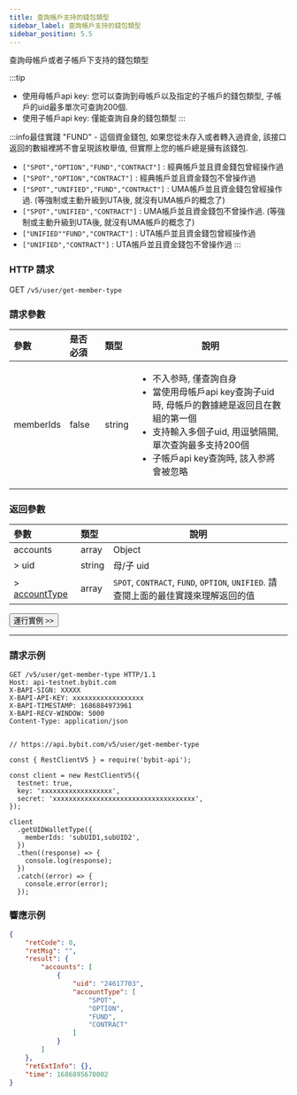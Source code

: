 ```yaml
---
title: 查詢帳戶支持的錢包類型
sidebar_label: 查詢帳戶支持的錢包類型
sidebar_position: 5.5
---
```

查詢母帳戶或者子帳戶下支持的錢包類型

:::tip
* 使用母帳戶api key: 您可以查詢到母帳戶以及指定的子帳戶的錢包類型, 子帳戶的uid最多單次可查詢200個.
* 使用子帳戶api key: 僅能查詢自身的錢包類型
:::

:::info最佳實踐
"FUND" - 這個資金錢包, 如果您從未存入或者轉入過資金, 該接口返回的數組裡將不會呈現該枚舉值, 但實際上您的帳戶總是擁有該錢包.
* `["SPOT","OPTION","FUND","CONTRACT"]` : 經典帳戶並且資金錢包曾經操作過
* `["SPOT","OPTION","CONTRACT"]` : 經典帳戶並且資金錢包不曾操作過
* `["SPOT","UNIFIED","FUND","CONTRACT"]` : UMA帳戶並且資金錢包曾經操作過. (等強制或主動升級到UTA後, 就沒有UMA帳戶的概念了)
* `["SPOT","UNIFIED","CONTRACT"]` : UMA帳戶並且資金錢包不曾操作過. (等強制或主動升級到UTA後, 就沒有UMA帳戶的概念了)
* `["UNIFIED""FUND","CONTRACT"]` : UTA帳戶並且資金錢包曾經操作過
* `["UNIFIED","CONTRACT"]` : UTA帳戶並且資金錢包不曾操作過
:::

### HTTP 請求
GET `/v5/user/get-member-type`

### 請求參數
| 參數 | 是否必須 | 類型 | 說明|
|:----- |:-------|:-----|------ |
|memberIds |false |string |<ul><li>不入参時, 僅查詢自身</li><li>當使用母帳戶api key查詢子uid時, 母帳戶的數據總是返回且在數組的第一個</li><li>支持輸入多個子uid, 用逗號隔開, 單次查詢最多支持200個</li><li>子帳戶api key查詢時, 該入参將會被忽略</li></ul>|

### 返回參數
| 參數 | 類型 | 說明|
|:----- |:-----|----- |
|accounts |array |Object |
|> uid |string |母/子 uid |
|> [accountType](../enum#accounttype) |array |`SPOT`, `CONTRACT`, `FUND`, `OPTION`, `UNIFIED`. 請查閱上面的最佳實踐來理解返回的值|

<a href="/api-explorer/v5/user/wallet-type"><Button>運行實例 >></Button></a>

---

### 請求示例

<Tabs groupId="programming-languages">
<TabItem value="http" label="HTTP">

```http
GET /v5/user/get-member-type HTTP/1.1
Host: api-testnet.bybit.com
X-BAPI-SIGN: XXXXX
X-BAPI-API-KEY: xxxxxxxxxxxxxxxxxx
X-BAPI-TIMESTAMP: 1686884973961
X-BAPI-RECV-WINDOW: 5000
Content-Type: application/json
```

</TabItem>
<TabItem value="python" label="Python">

```python

```

</TabItem>

<TabItem value="Node" label="Node.js">

```n4js
// https://api.bybit.com/v5/user/get-member-type

const { RestClientV5 } = require('bybit-api');

const client = new RestClientV5({
  testnet: true,
  key: 'xxxxxxxxxxxxxxxxxx',
  secret: 'xxxxxxxxxxxxxxxxxxxxxxxxxxxxxxxxxxxx',
});

client
  .getUIDWalletType({
    memberIds: 'subUID1,subUID2',
  })
  .then((response) => {
    console.log(response);
  })
  .catch((error) => {
    console.error(error);
  });
```

</TabItem>
</Tabs>

### 響應示例

```json
{
    "retCode": 0,
    "retMsg": "",
    "result": {
        "accounts": [
            {
                "uid": "24617703",
                "accountType": [
                    "SPOT",
                    "OPTION",
                    "FUND",
                    "CONTRACT"
                ]
            }
        ]
    },
    "retExtInfo": {},
    "time": 1686895670002
}
```